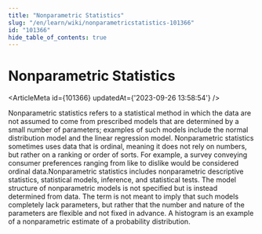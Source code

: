 ```yaml
---
title: "Nonparametric Statistics"
slug: "/en/learn/wiki/nonparametricstatistics-101366"
id: "101366"
hide_table_of_contents: true
---
```



# Nonparametric Statistics

<ArticleMeta id={101366} updatedAt={'2023-09-26 13:58:54'} />
<div className='border-solid border-b border-t-0 my-4 border-[var(--ifm-color-gray-300)]' />

Nonparametric statistics refers to a statistical method in which the data are not assumed to come from prescribed models that are determined by a small number of parameters; examples of such models include the normal distribution model and the linear regression model. Nonparametric statistics sometimes uses data that is ordinal, meaning it does not rely on numbers, but rather on a ranking or order of sorts. For example, a survey conveying consumer preferences ranging from like to dislike would be considered ordinal data.Nonparametric statistics includes nonparametric descriptive statistics, statistical models, inference, and statistical tests. The model structure of nonparametric models is not specified  but is instead determined from data. The term  is not meant to imply that such models completely lack parameters, but rather that the number and nature of the parameters are flexible and not fixed in advance. A histogram is an example of a nonparametric estimate of a probability distribution.
